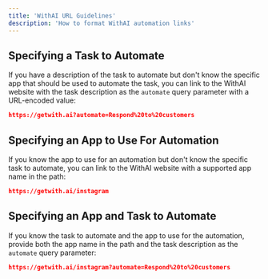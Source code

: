 ```yaml
---
title: 'WithAI URL Guidelines'
description: 'How to format WithAI automation links'
---
```


## Specifying a Task to Automate

If you have a description of the task to automate but don't know the specific app that should be used to automate the task, you can link to the WithAI website with the task description as the `automate` query parameter with a URL-encoded value:

```json
https://getwith.ai?automate=Respond%20to%20customers
```
## Specifying an App to Use For Automation

If you know the app to use for an automation but don't know the specific task to automate, you can link to the WithAI website with a supported app name in the path:

```json
https://getwith.ai/instagram
```


## Specifying an App and Task to Automate

If you know the task to automate and the app to use for the automation, provide both the app name in the path and the task description as the `automate` query parameter:

```json
https://getwith.ai/instagram?automate=Respond%20to%20customers
```

